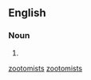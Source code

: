 {{also|zootomists}}

==English==

===Noun===
{{head|en|noun plural form}}

# {{plural of|zoötomist|lang=en}}

[[Category:English terms spelled with Ö|zootomists]]
[[Category:English words prefixed with zoö-|zootomists]]